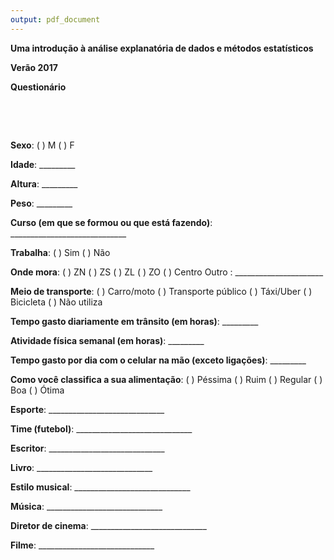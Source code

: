 ```yaml
---
output: pdf_document
---
```


\pagenumbering{gobble}

\centering

**Uma introdução à análise explanatória de dados e métodos estatísticos**

**Verão 2017**

\vspace{3mm}

**Questionário**


\ \ 

\ \


\raggedright

\vspace{0.8cm}

**Sexo**: ( ) M \hspace{0.5mm} ( ) F

\vspace{3mm}

**Idade**: _________

\vspace{3mm}

**Altura**: _________

\vspace{3mm}

**Peso**: _________

\vspace{0.8cm}

**Curso (em que se formou ou que está fazendo)**: _____________________________

\vspace{3mm}

**Trabalha**: ( ) Sim \hspace{0.5mm} ( ) Não

\vspace{3mm}

**Onde mora**: ( ) ZN \hspace{0.5mm} ( ) ZS \hspace{0.5mm} ( ) ZL \hspace{0.5mm} ( ) ZO \hspace{0.5mm} ( ) Centro \hspace{0.5mm} Outro : ______________________

\vspace{3mm}

**Meio de transporte**: ( ) Carro/moto \hspace{0.5mm} ( ) Transporte público \hspace{0.5mm} ( ) Táxi/Uber \hspace{0.5mm} ( ) Bicicleta \hspace{0.5mm} ( ) Não utiliza

\vspace{3mm}

**Tempo gasto diariamente em trânsito (em horas)**: _________

\vspace{3mm}

**Atividade física semanal (em horas)**: _________

\vspace{3mm}

**Tempo gasto por dia com o celular na mão (exceto ligações)**: _________

\vspace{3mm}

**Como você classifica a sua alimentação**: ( ) Péssima \hspace{0.5mm} ( ) Ruim \hspace{0.5mm} ( ) Regular \hspace{0.5mm} ( ) Boa \hspace{0.5mm} ( ) Ótima

\vspace{0.8cm}

**Esporte**: _____________________________

\vspace{3mm}

**Time (futebol)**: _____________________________

\vspace{3mm}

**Escritor**: _____________________________

\vspace{3mm}

**Livro**: _____________________________

\vspace{3mm}

**Estilo musical**: _____________________________

\vspace{3mm}

**Música**: _____________________________

\vspace{3mm}

**Diretor de cinema**: _____________________________

\vspace{3mm}

**Filme**: _____________________________










